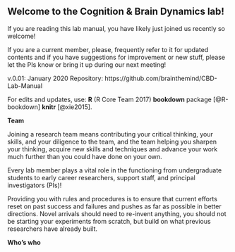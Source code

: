 ## Welcome to the Cognition & Brain Dynamics lab! 

If you are reading this lab manual, you have likely just joined us recently so welcome! 

If you are a current member, please, frequently refer to it for updated contents and if you have suggestions for improvement or new stuff, please let the PIs know or bring it up during our next meeting!

v.0.01: January 2020
Repository: https://github.com/brainthemind/CBD-Lab-Manual

For edits and updates, use:
**R** (R Core Team 2017) 
**bookdown** package [@R-bookdown] 
**knitr** [@xie2015].


**Team **

Joining a research team means contributing your critical thinking, your skills, and your diligence to the team, and the team helping you sharpen your thinking, acquire new skills and techniques and advance your work much further than you could have done on your own.

Every lab member plays a vital role in the functioning from undergraduate students to early career researchers, support staff, and principal investigators (PIs)!

Providing you with rules and procedures is to ensure that current efforts reset on past success and failures and pushes as
far as possible in better directions. Novel arrivals should need to re-invent anything, you should not be starting
your experiments from scratch, but build on what previous  researchers have already built.


**Who's who **

